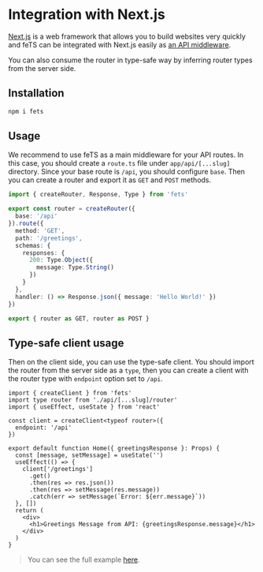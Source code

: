 # Integration with Next.js

[Next.js](https://nextjs.org) is a web framework that allows you to build websites very quickly and
feTS can be integrated with Next.js easily as
[an API middleware](https://nextjs.org/docs/api-routes/api-middlewares).

You can also consume the router in type-safe way by inferring router types from the server side.

## Installation

```sh npm2yarn
npm i fets
```

## Usage

We recommend to use feTS as a main middleware for your API routes. In this case, you should create a
`route.ts` file under `app/api/[...slug]` directory. Since your base route is `/api`, you should
configure `base`. Then you can create a router and export it as `GET` and `POST` methods.

```ts filename=app/api/[...slug]/route.ts
import { createRouter, Response, Type } from 'fets'

export const router = createRouter({
  base: '/api'
}).route({
  method: 'GET',
  path: '/greetings',
  schemas: {
    responses: {
      200: Type.Object({
        message: Type.String()
      })
    }
  },
  handler: () => Response.json({ message: 'Hello World!' })
})

export { router as GET, router as POST }
```

## Type-safe client usage

Then on the client side, you can use the type-safe client. You should import the router from the
server side as a `type`, then you can create a client with the router type with `endpoint` option
set to `/api`.

```tsx filename = pages/index.tsx
import { createClient } from 'fets'
import type router from './api/[...slug]/router'
import { useEffect, useState } from 'react'

const client = createClient<typeof router>({
  endpoint: '/api'
})

export default function Home({ greetingsResponse }: Props) {
  const [message, setMessage] = useState('')
  useEffect(() => {
    client['/greetings']
      .get()
      .then(res => res.json())
      .then(res => setMessage(res.message))
      .catch(err => setMessage(`Error: ${err.message}`))
  }, [])
  return (
    <div>
      <h1>Greetings Message from API: {greetingsResponse.message}</h1>
    </div>
  )
}
```

> You can see the full example
> [here](https://github.com/ardatan/fets/tree/master/examples/nextjs-example).
